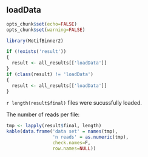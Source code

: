 ## loadData

```r
opts_chunk$set(echo=FALSE)
opts_chunk$set(warning=FALSE)

library(MotifBinner2)

if (!exists('result'))
{
  result <- all_results[['loadData']]
}
if (class(result) != 'loadData')
{
  result <- all_results[['loadData']]
}
```

`r length(result$final)` files were sucussfully loaded.

The number of reads per file:
```r
tmp <- lapply(result$final, length)
kable(data.frame('data set' = names(tmp),
                 'n reads' = as.numeric(tmp),
                 check.names=F,
                 row.names=NULL))
```
